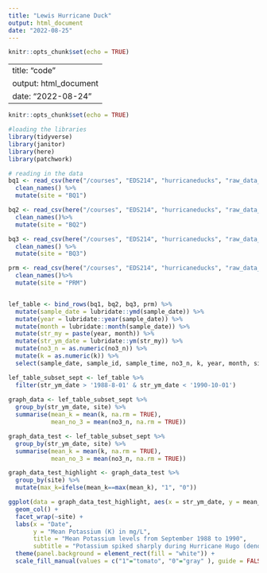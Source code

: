 ```yaml
---
title: "Lewis Hurricane Duck"
output: html_document
date: "2022-08-25"
---
```


```r
knitr::opts_chunk$set(echo = TRUE)
```

---
title: "code"
output: html_document
date: "2022-08-24"
---

```r
knitr::opts_chunk$set(echo = TRUE)

#loading the libraries
library(tidyverse)
library(janitor)
library(here)
library(patchwork)
```


```r
# reading in the data 
bq1 <- read_csv(here("/courses", "EDS214", "hurricaneducks", "raw_data_all", "QuebradaCuenca1-Bisley.csv"), na = "-9999", show_col_types = FALSE) %>%
  clean_names() %>% 
  mutate(site = "BQ1")

bq2 <- read_csv(here("/courses", "EDS214", "hurricaneducks", "raw_data_all", "QuebradaCuenca2-Bisley.csv"), na = "-9999", show_col_types = FALSE) %>%
  clean_names()%>% 
  mutate(site = "BQ2")

bq3 <- read_csv(here("/courses", "EDS214", "hurricaneducks", "raw_data_all", "QuebradaCuenca3-Bisley.csv"), na = "-9999", show_col_types = FALSE) %>%
  clean_names() %>% 
  mutate(site = "BQ3")

prm <- read_csv(here("/courses", "EDS214", "hurricaneducks", "raw_data_all", "RioMameyesPuenteRoto.csv"), na = "-9999",  show_col_types = FALSE) %>%
  clean_names()%>% 
  mutate(site = "PRM")


lef_table <- bind_rows(bq1, bq2, bq3, prm) %>%
  mutate(sample_date = lubridate::ymd(sample_date)) %>% 
  mutate(year = lubridate::year(sample_date)) %>% 
  mutate(month = lubridate::month(sample_date)) %>%
  mutate(str_my = paste(year, month)) %>%
  mutate(str_ym_date = lubridate::ym(str_my)) %>%
  mutate(no3_n = as.numeric(no3_n)) %>%
  mutate(k = as.numeric(k)) %>%
  select(sample_date, sample_id, sample_time, no3_n, k, year, month, site, str_ym_date)
```

```r

lef_table_subset_sept <- lef_table %>%
  filter(str_ym_date > '1988-8-01' & str_ym_date < '1990-10-01')
  
graph_data <- lef_table_subset_sept %>%
  group_by(str_ym_date, site) %>%
  summarise(mean_k = mean(k, na.rm = TRUE),
            mean_no_3 = mean(no3_n, na.rm = TRUE))

graph_data_test <- lef_table_subset_sept %>%
  group_by(str_ym_date, site) %>%
  summarise(mean_k = mean(k, na.rm = TRUE),
            mean_no_3 = mean(no3_n, na.rm = TRUE)) 

graph_data_test_highlight <- graph_data_test %>%
  group_by(site) %>%
  mutate(max_k=ifelse(mean_k==max(mean_k), "1", "0"))

ggplot(data = graph_data_test_highlight, aes(x = str_ym_date, y = mean_k, fill = max_k)) + 
  geom_col() +
  facet_wrap(~site) +
  labs(x = "Date",
       y = "Mean Potassium (K) in mg/L",
       title = "Mean Potassium levels from September 1988 to 1990",
       subtitle = "Potassium spiked sharply during Hurricane Hugo (denoted in red), fell in the following month, rose back up to elevated levels, and then slowly started to return to baseline") + 
  theme(panel.background = element_rect(fill = "white")) +
  scale_fill_manual(values = c("1"="tomato", "0"="gray" ), guide = FALSE )
```


